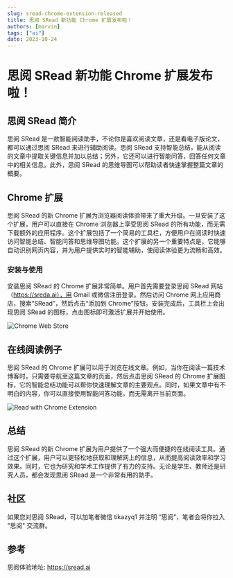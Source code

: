 ```yaml
---
slug: sread-chrome-extension-released
title: 思阅 SRead 新功能 Chrome 扩展发布啦！
authors: [marvin]
tags: ["ai"]
date: 2023-10-24
---
```



# 思阅 SRead 新功能 Chrome 扩展发布啦！

## 思阅 SRead 简介

思阅 SRead 是一款智能阅读助手，不论你是喜欢阅读文章，还是看电子版论文，都可以通过思阅 SRead 来进行辅助阅读。思阅 SRead 支持智能总结，能从阅读的文章中提取关键信息并加以总结；另外，它还可以进行智能问答，回答任何文章中的相关信息。此外，思阅 SRead 的思维导图可以帮助读者快速掌握整篇文章的概要。

## Chrome 扩展

思阅 SRead 的新 Chrome 扩展为浏览器阅读体验带来了重大升级。一旦安装了这个扩展，用户可以直接在 Chrome 浏览器上享受思阅 SRead 的所有功能，而无需下载额外的应用程序。这个扩展包括了一个简易的工具栏，方便用户在阅读时快速访问智能总结、智能问答和思维导图功能。这个扩展的另一个重要特点是，它能够自动识别网页内容，并为用户提供实时的智能辅助，使阅读体验更为流畅和高效。

### 安装与使用

安装思阅 SRead 的 Chrome 扩展非常简单。用户首先需要登录思阅 SRead 网站（https://sreda.ai），用 Gmail 或微信注册登录。然后访问 Chrome 网上应用商店，搜索“SRead”，然后点击“添加到 Chrome”按钮。安装完成后，工具栏上会出现思阅 SRead 的图标，点击图标即可激活扩展并开始使用。

![Chrome Web Store](https://codao.crawlab.cn/images/2023-10-24-082020.png)

<!--truncate-->
## 在线阅读例子

思阅 SRead 的 Chrome 扩展可以用于浏览在线文章。例如，当你在阅读一篇技术博客时，只需要导航至这篇文章的页面，然后点击思阅 SRead 的 Chrome 扩展图标，它的智能总结功能可以帮你快速理解文章的主要观点。同时，如果文章中有不明白的内容，你可以直接使用智能问答功能，而无需离开当前页面。

![Read with Chrome Extension](https://codao.crawlab.cn/images/2023-10-24-081719.png)

## 总结

思阅 SRead 的新 Chrome 扩展为用户提供了一个强大而便捷的在线阅读工具。通过这个扩展，用户可以更轻松地获取和理解网上的信息，从而提高阅读效率和学习效果。同时，它也为研究和学术工作提供了有力的支持。无论是学生、教师还是研究人员，都会发现思阅 SRead 是一个非常有用的助手。

## 社区

如果您对思阅 SRead，可以加笔者微信 tikazyq1 并注明 “思阅”，笔者会将你拉入 "思阅" 交流群。

## 参考

思阅体验地址: https://sread.ai
